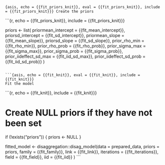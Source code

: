 ```{asis, echo = {{fit_priors_knit}}, eval = {{fit_priors_knit}}, include = {{fit_priors_knit}}}
Create the priors
```

```{r, echo = {{fit_priors_knit}}, include = {{fit_priors_knit}}}

priors <- list(
         priormean_intercept = {{fit_mean_intercept}},
         priorsd_intercept = {{fit_sd_intercept}},
         priormean_slope = {{fit_mean_slope}},
         priorsd_slope = {{fit_sd_slope}},
         prior_rho_min = {{fit_rho_min}},
         prior_rho_prob = {{fit_rho_prob}},
         prior_sigma_max = {{fit_sigma_max}},
         prior_sigma_prob = {{fit_sigma_prob}},
         prior_iideffect_sd_max = {{fit_iid_sd_max}},
         prior_iideffect_sd_prob = {{fit_iid_sd_prob}}
         )

```

```{asis, echo = {{fit_knit}}, eval = {{fit_knit}}, include = {{fit_knit}}}
Fit the model
```

```{r, echo = {{fit_knit}}, include = {{fit_knit}}}

# Create NULL priors if they have not been set
if (!exists("priors")) {
  priors <- NULL
}

fitted_model <- disaggregation::disag_model(data = prepared_data,
                                            priors = priors,
                                            family = {{fit_family}},
                                            link = {{fit_link}},
                                            iterations = {{fit_iterations}},
                                            field = {{fit_field}},
                                            iid = {{fit_iid}}
                                            )
```
